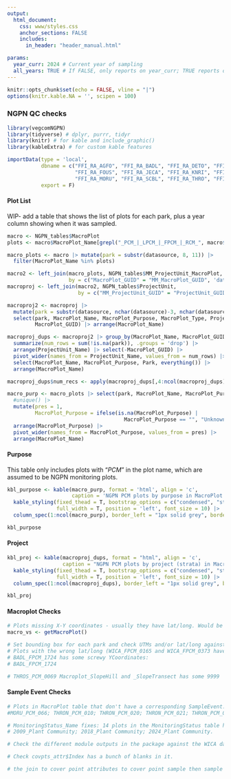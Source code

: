 ```yaml
---
output:
  html_document:
    css: www/styles.css
    anchor_sections: FALSE
    includes:
      in_header: "header_manual.html"

params:
  year_curr: 2024 # Current year of sampling
  all_years: TRUE # If FALSE, only reports on year_curr; TRUE reports on all years; not enabled yet- currently all years
---
```


```r
knitr::opts_chunk$set(echo = FALSE, vline = "|")
options(knitr.kable.NA = '', scipen = 100)
```

### NGPN QC checks {.tabset}

```r
library(vegcomNGPN)
library(tidyverse) # dplyr, purrr, tidyr
library(knitr) # for kable and include_graphic()
library(kableExtra) # for custom kable features
```

```r
importData(type = 'local',
           dbname = c("FFI_RA_AGFO", "FFI_RA_BADL", "FFI_RA_DETO", "FFI_RA_FOLA",
                      "FFI_RA_FOUS", "FFI_RA_JECA", "FFI_RA_KNRI", "FFI_RA_MNRR",
                      "FFI_RA_MORU", "FFI_RA_SCBL", "FFI_RA_THRO", "FFI_RA_WICA"),
           export = F)
```

#### Plot List {.tabset}
WIP- add a table that shows the list of plots for each park, plus a year column showing when it was sampled.
```r
macro <- NGPN_tables$MacroPlot
plots <- macro$MacroPlot_Name[grepl("_PCM_|_LPCM_|_FPCM_|_RCM_", macro$MacroPlot_Name)]

macro_plots <- macro |> mutate(park = substr(datasource, 8, 11)) |> 
  filter(MacroPlot_Name %in% plots)

macro2 <- left_join(macro_plots, NGPN_tables$MM_ProjectUnit_MacroPlot, 
                    by = c("MacroPlot_GUID" = "MM_MacroPlot_GUID", 'datasource'))
macroproj <- left_join(macro2, NGPN_tables$ProjectUnit, 
                       by = c("MM_ProjectUnit_GUID" = "ProjectUnit_GUID", "datasource"))

macroproj2 <- macroproj |> 
  mutate(park = substr(datasource, nchar(datasource)-3, nchar(datasource))) |> 
  select(park, MacroPlot_Name, MacroPlot_Purpose, MacroPlot_Type, ProjectUnit_Name, ProjectUnit_Agency, 
         MacroPlot_GUID) |> arrange(MacroPlot_Name)

macroproj_dups <- macroproj2 |> group_by(MacroPlot_Name, MacroPlot_GUID, MacroPlot_Purpose, ProjectUnit_Name) |> 
  summarize(num_rows = sum(!is.na(park)), .groups = 'drop') |> 
  arrange(ProjectUnit_Name) |> select(-MacroPlot_GUID) |> 
  pivot_wider(names_from = ProjectUnit_Name, values_from = num_rows) |> data.frame() |> 
  select(MacroPlot_Name, MacroPlot_Purpose, Park, everything()) |> 
  arrange(MacroPlot_Name)

macroproj_dups$num_recs <- apply(macroproj_dups[,4:ncol(macroproj_dups)], 1, function(x) sum(!is.na(x)))

macro_purp <- macro_plots |> select(park, MacroPlot_Name, MacroPlot_Purpose) |> 
  #unique() |> 
  mutate(pres = 1, 
         MacroPlot_Purpose = ifelse(is.na(MacroPlot_Purpose) | 
                                      MacroPlot_Purpose == "", "Unknown", MacroPlot_Purpose)) |>
  arrange(MacroPlot_Purpose) |> 
  pivot_wider(names_from = MacroPlot_Purpose, values_from = pres) |> 
  arrange(MacroPlot_Name)
```

#### Purpose {.tabset}
This table only includes plots with "_PCM_" in the plot name, which are assumed to be NGPN monitoring plots. 
```r
kbl_purpose <- kable(macro_purp, format = 'html', align = 'c',
                     caption = 'NGPN PCM plots by purpose in MacroPlot table') |> 
  kable_styling(fixed_thead = T, bootstrap_options = c("condensed", "striped"), 
                full_width = T, position = 'left', font_size = 10) |> 
  column_spec(1:ncol(macro_purp), border_left = "1px solid grey", border_right = "1px solid grey")

```

```r
kbl_purpose
```

#### Project {.tabset}
```r
kbl_proj <- kable(macroproj_dups, format = "html", align = 'c',
                  caption = "NGPN PCM plots by project (strata) in MacroPlot table. Columns starting at Park indicate that a plot is in a given strata. Plots may be in multiple stratum.") |> 
  kable_styling(fixed_thead = T, bootstrap_options = c("condensed", "striped"),
                full_width = T, position = 'left', font_size = 10) |> 
  column_spec(1:ncol(macroproj_dups), border_left = "1px solid grey", border_right = "1px solid grey")

```

```r
kbl_proj
```

#### Macroplot Checks
```r
# Plots missing X-Y coordinates - usually they have lat/long. Would be helpful to fill in the UTMs too.
macro_vs <- getMacroPlot()

# Set bounding box for each park and check UTMs and/or lat/long against them:
# Plots with the wrong lat/long (WICA_FPCM_0165 and WICA_FPCM_0373 have lat/long swapped and UTM X/Y blank)
# BADL_FPCM_1724 has some screwy YCoordinates: 
# BADL_FPCM_1724

# THROS_PCM_0069 Macroplot_SlopeHill and _SlopeTransect has some 9999
```

#### Sample Event Checks
```r
# Plots in MacroPlot table that don't have a corresponding SampleEvent:
#MORU_PCM_066; THRON_PCM_010; THRON_PCM_020; THRON_PCM_021; THRON_PCM_043; THROS_PCM_0029; THROS_PCM_0086

# MonitoringStatus_Name fixes: 14 plots in the MonitoringStatus table have a non-standard name: 
# 2009_Plant Community; 2018_Plant Community; 2024_Plant Community.

# Check the different module outputs in the package against the WICA data Dan sent.

# Check covpts_attr$Index has a bunch of blanks in it.

# the join to cover point attributes to cover point sample then sample events, causes many-to-many join in the sample events table. Need to figure out why.
```

